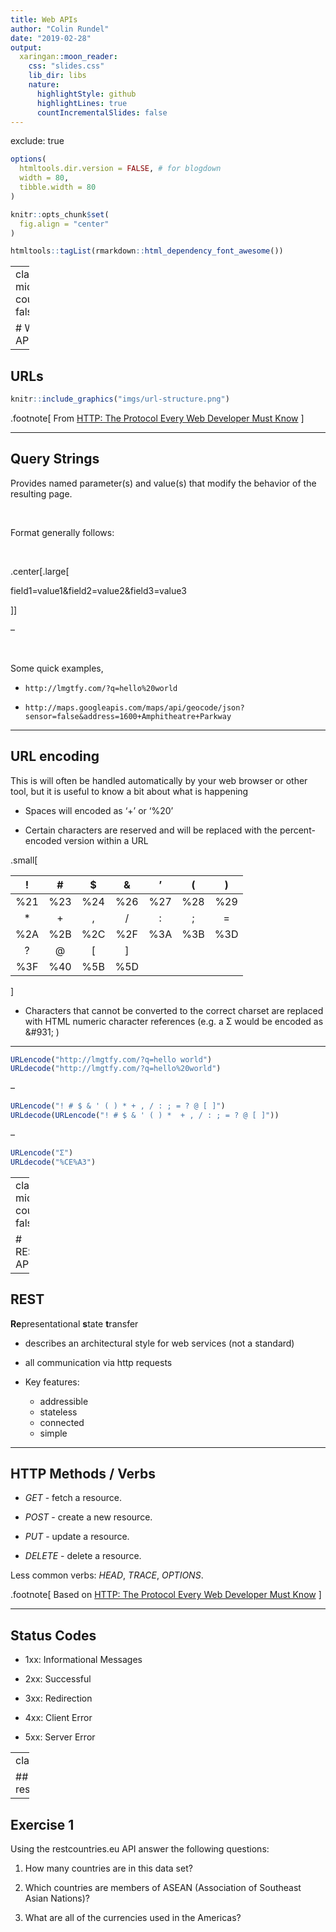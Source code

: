 ```yaml
---
title: Web APIs
author: "Colin Rundel"
date: "2019-02-28"
output:
  xaringan::moon_reader:
    css: "slides.css"
    lib_dir: libs
    nature:
      highlightStyle: github
      highlightLines: true
      countIncrementalSlides: false
---
```

exclude: true

```r
options(
  htmltools.dir.version = FALSE, # for blogdown
  width = 80,
  tibble.width = 80
)

knitr::opts_chunk$set(
  fig.align = "center"
)

htmltools::tagList(rmarkdown::html_dependency_font_awesome())
```


---
class: middle
count: false

# Web APIs

---

## URLs

```r
knitr::include_graphics("imgs/url-structure.png")
```

.footnote[ From [HTTP: The Protocol Every Web Developer Must Know](http://code.tutsplus.com/tutorials/http-the-protocol-every-web-developer-must-know-part-1--net-31177) ]

---

## Query Strings

Provides named parameter(s) and value(s) that modify the behavior of the resulting page. 

<br/>

Format generally follows:

<br />

.center[.large[

field1=value1&field2=value2&field3=value3

]]

--

<br/>

Some quick examples,

* `http://lmgtfy.com/?q=hello%20world`

* `http://maps.googleapis.com/maps/api/geocode/json?sensor=false&address=1600+Amphitheatre+Parkway`


---

## URL encoding

This is will often be handled automatically by your web browser or other tool, but it is useful to know a bit about what is happening

* Spaces will encoded as '+' or '%20'

* Certain characters are reserved and will be replaced with the percent-encoded version within a URL

.small[

| !   | #   | $   | &   | '   | (   | )   |
|:---:|:---:|:---:|:---:|:---:|:---:|:---:|
| %21 | %23 | %24 | %26 | %27 | %28 | %29 |
| *   | +   | ,   | /   | :   | ;   | =   |
| %2A | %2B | %2C | %2F | %3A | %3B | %3D |
| ?   | @   | [   | ]   |
| %3F | %40 | %5B | %5D |

]

* Characters that cannot be converted to the correct charset are replaced with HTML numeric character references (e.g. a &#931; would be encoded as &amp;#931; )

---

```r
URLencode("http://lmgtfy.com/?q=hello world")
URLdecode("http://lmgtfy.com/?q=hello%20world")
```

--

```r
URLencode("! # $ & ' ( ) * + , / : ; = ? @ [ ]")
URLdecode(URLencode("! # $ & ' ( ) *  + , / : ; = ? @ [ ]"))
```

--

```r
URLencode("Σ")
URLdecode("%CE%A3")
```


---
class: middle
count: false

# RESTful APIs

---

## REST

**Re**presentational **s**tate **t**ransfer 

* describes an architectural style for web services (not a standard)

* all communication via http requests

* Key features: 
    - addressible
    - stateless
    - connected 
    - simple

---

## HTTP Methods / Verbs

* *GET* - fetch a resource.

* *POST* - create a new resource.

* *PUT* - update a resource.

* *DELETE* - delete a resource.

Less common verbs: *HEAD*, *TRACE*, *OPTIONS*.

.footnote[ Based on [HTTP: The Protocol Every Web Developer Must Know](http://code.tutsplus.com/tutorials/http-the-protocol-every-web-developer-must-know-part-1--net-31177) ]

---

## Status Codes

* 1xx: Informational Messages

* 2xx: Successful

* 3xx: Redirection

* 4xx: Client Error

* 5xx: Server Error

---
class: middle

## restcountries.eu

---

## Exercise 1

Using the restcountries.eu API answer the following questions:

1. How many countries are in this data set?

2. Which countries are members of ASEAN (Association of Southeast Asian Nations)?

3. What are all of the currencies used in the Americas?

